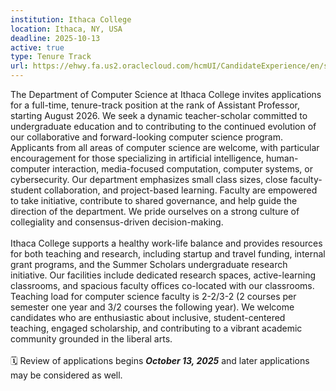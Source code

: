 ```yaml
---
institution: Ithaca College 
location: Ithaca, NY, USA
deadline: 2025-10-13
active: true
type: Tenure Track
url: https://ehwy.fa.us2.oraclecloud.com/hcmUI/CandidateExperience/en/sites/CX_1/job/3131?keyword=computer+science&mode=location
---
```


The Department of Computer Science at Ithaca College invites applications for a full-time, tenure-track position at the rank of Assistant Professor, starting August 2026. 
We seek a dynamic teacher-scholar committed to undergraduate education and to contributing to the continued evolution of our collaborative and forward-looking computer science program.
Applicants from all areas of computer science are welcome, with particular encouragement for those specializing in artificial intelligence, 
human-computer interaction, media-focused computation, computer systems, or cybersecurity. 
Our department emphasizes small class sizes, close faculty-student collaboration, and project-based learning. Faculty are empowered to take initiative, contribute to shared governance, 
and help guide the direction of the department. We pride ourselves on a strong culture of collegiality and consensus-driven decision-making. <br><br>
Ithaca College supports a healthy work-life balance and provides resources for both teaching and research, including startup and travel funding, internal grant programs, and the 
Summer Scholars undergraduate research initiative. Our facilities include dedicated research spaces, active-learning classrooms, and spacious faculty offices co-located with our classrooms.  
Teaching load for computer science faculty is 2-2/3-2 (2 courses per semester one year and 3/2 courses the following year). 
We welcome candidates who are enthusiastic about inclusive, student-centered teaching, engaged scholarship, and contributing to a vibrant academic community grounded in the liberal arts.
<br> <br>
🗓️ Review of applications begins ***October 13, 2025*** and later applications may be considered as well. 
